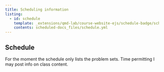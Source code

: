 ```yaml
---
title: Scheduling information
listing:
  - id: schedule
    template: _extensions/qmd-lab/course-website-ejs/schedule-badge/schedule.ejs
    contents: scheduled-docs_files/schedule.yml
---
```


## Schedule

For the moment the schedule only lists the problem sets. Time permitting I may post info on class content.

::: {#schedule}
:::

